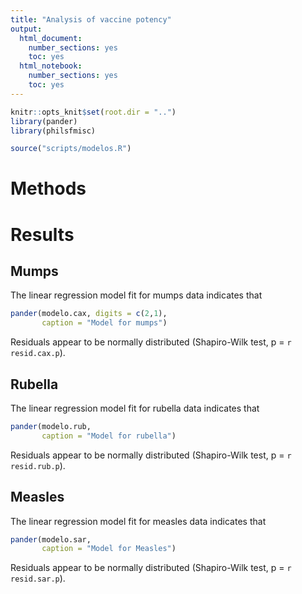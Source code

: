 ```yaml
---
title: "Analysis of vaccine potency"
output:
  html_document:
    number_sections: yes
    toc: yes
  html_notebook:
    number_sections: yes
    toc: yes
---
```


```r
knitr::opts_knit$set(root.dir = "..")
library(pander)
library(philsfmisc)
```


```r
source("scripts/modelos.R")
```

# Methods

# Results

## Mumps

The linear regression model fit for mumps data indicates that

```r
pander(modelo.cax, digits = c(2,1),
       caption = "Model for mumps")
```

Residuals appear to be normally distributed (Shapiro-Wilk test, p = `r resid.cax.p`).

## Rubella

The linear regression model fit for rubella data indicates that

```r
pander(modelo.rub,
       caption = "Model for rubella")
```

Residuals appear to be normally distributed (Shapiro-Wilk test, p = `r resid.rub.p`).

## Measles

The linear regression model fit for measles data indicates that

```r
pander(modelo.sar,
       caption = "Model for Measles")
```

Residuals appear to be normally distributed (Shapiro-Wilk test, p = `r resid.sar.p`).
